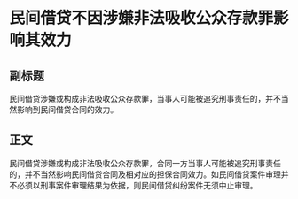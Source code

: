 # 民间借贷不因涉嫌非法吸收公众存款罪影响其效力
## 副标题
民间借贷涉嫌或构成非法吸收公众存款罪，当事人可能被追究刑事责任的，并不当然影响到民间借贷合同的效力。
## 正文
民间借贷涉嫌或构成非法吸收公众存款罪，合同一方当事人可能被追究刑事责任的，并不当然影响民间借贷合同及相对应的担保合同效力。如民间借贷案件审理并不必须以刑事案件审理结果为依据，则民间借贷纠纷案件无须中止审理。